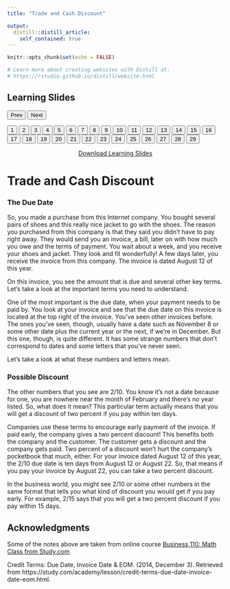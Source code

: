 ```yaml
---
title: "Trade and Cash Discount"

output: 
  distill::distill_article:
    self_contained: true
---
```


```r
knitr::opts_chunk$set(echo = FALSE)

# Learn more about creating websites with Distill at:
# https://rstudio.github.io/distill/website.html

```

>   

<html>
<title>W3.CSS</title>
<meta name="viewport" content="width=device-width, initial-scale=1">
<link rel="stylesheet" href="https://www.w3schools.com/w3css/4/w3.css">
<style>
  .mySlides {display:none}
</style>
<body>
  
<div class="w3-container">
  <h2>Learning Slides</h2>
</div>
<div class="w3-content" style="max-width:800px">
  <img class="mySlides" src="images\tcd\Slide1.png" style="width:100%">
  <img class="mySlides" src="images\tcd\Slide2.png" style="width:100%">
  <img class="mySlides" src="images\tcd\Slide3.png" style="width:100%">
  <img class="mySlides" src="images\tcd\Slide4.png" style="width:100%">
  <img class="mySlides" src="images\tcd\Slide5.png" style="width:100%">
  <img class="mySlides" src="images\tcd\Slide6.png" style="width:100%">
  <img class="mySlides" src="images\tcd\Slide7.png" style="width:100%">
  <img class="mySlides" src="images\tcd\Slide8.png" style="width:100%">
  <img class="mySlides" src="images\tcd\Slide9.png" style="width:100%">
  <img class="mySlides" src="images\tcd\Slide10.png" style="width:100%">
  <img class="mySlides" src="images\tcd\Slide11.png" style="width:100%">
  <img class="mySlides" src="images\tcd\Slide12.png" style="width:100%">
  <img class="mySlides" src="images\tcd\Slide13.png" style="width:100%">
  <img class="mySlides" src="images\tcd\Slide14.png" style="width:100%">
  <img class="mySlides" src="images\tcd\Slide15.png" style="width:100%">
  <img class="mySlides" src="images\tcd\Slide16.png" style="width:100%">
  <img class="mySlides" src="images\tcd\Slide17.png" style="width:100%">
  <img class="mySlides" src="images\tcd\Slide18.png" style="width:100%">
  <img class="mySlides" src="images\tcd\Slide19.png" style="width:100%">
  <img class="mySlides" src="images\tcd\Slide20.png" style="width:100%">
  <img class="mySlides" src="images\tcd\Slide21.png" style="width:100%">
  <img class="mySlides" src="images\tcd\Slide22.png" style="width:100%">
  <img class="mySlides" src="images\tcd\Slide23.png" style="width:100%">
  <img class="mySlides" src="images\tcd\Slide24.png" style="width:100%">
  <img class="mySlides" src="images\tcd\Slide25.png" style="width:100%">
  <img class="mySlides" src="images\tcd\Slide26.png" style="width:100%">
  <img class="mySlides" src="images\tcd\Slide27.png" style="width:100%">
  <img class="mySlides" src="images\tcd\Slide28.png" style="width:100%">
  <img class="mySlides" src="images\tcd\Slide29.png" style="width:100%">
</div>
<div class="w3-center">
  <button class="w3-button w3-light-grey" onclick="plusDivs(-1)">Prev</button>
  <button class="w3-button w3-light-grey" onclick="plusDivs(1)">Next</button>
</div>
<div class="w3-center">
  <button class="w3-button demo" onclick="currentDiv(1)">1</button> 
  <button class="w3-button demo" onclick="currentDiv(2)">2</button> 
  <button class="w3-button demo" onclick="currentDiv(3)">3</button>
  <button class="w3-button demo" onclick="currentDiv(4)">4</button>
  <button class="w3-button demo" onclick="currentDiv(5)">5</button> 
  <button class="w3-button demo" onclick="currentDiv(6)">6</button> 
  <button class="w3-button demo" onclick="currentDiv(7)">7</button>
  <button class="w3-button demo" onclick="currentDiv(8)">8</button>
  <button class="w3-button demo" onclick="currentDiv(9)">9</button> 
  <button class="w3-button demo" onclick="currentDiv(10)">10</button> 
  <button class="w3-button demo" onclick="currentDiv(11)">11</button>
  <button class="w3-button demo" onclick="currentDiv(12)">12</button>
  <button class="w3-button demo" onclick="currentDiv(13)">13</button> 
  <button class="w3-button demo" onclick="currentDiv(14)">14</button> 
  <button class="w3-button demo" onclick="currentDiv(15)">15</button>
  <button class="w3-button demo" onclick="currentDiv(16)">16</button> 
  <button class="w3-button demo" onclick="currentDiv(17)">17</button>
  <button class="w3-button demo" onclick="currentDiv(18)">18</button>
  <button class="w3-button demo" onclick="currentDiv(19)">19</button>
  <button class="w3-button demo" onclick="currentDiv(10)">20</button> 
  <button class="w3-button demo" onclick="currentDiv(11)">21</button>
  <button class="w3-button demo" onclick="currentDiv(12)">22</button>
  <button class="w3-button demo" onclick="currentDiv(13)">23</button> 
  <button class="w3-button demo" onclick="currentDiv(14)">24</button> 
  <button class="w3-button demo" onclick="currentDiv(15)">25</button>
  <button class="w3-button demo" onclick="currentDiv(16)">26</button> 
  <button class="w3-button demo" onclick="currentDiv(17)">27</button>
  <button class="w3-button demo" onclick="currentDiv(18)">28</button>
  <button class="w3-button demo" onclick="currentDiv(19)">29</button>
</div>
  
<script>
var slideIndex = 1;
showDivs(slideIndex);

function plusDivs(n) {
  showDivs(slideIndex += n);
}

function currentDiv(n) {
  showDivs(slideIndex = n);
}

function showDivs(n) {
  var i;
  var x = document.getElementsByClassName("mySlides");
  var dots = document.getElementsByClassName("demo");
  if (n > x.length) {slideIndex = 1}    
  if (n < 1) {slideIndex = x.length}
  for (i = 0; i < x.length; i++) {
    x[i].style.display = "none";  
  }
  for (i = 0; i < dots.length; i++) {
    dots[i].className = dots[i].className.replace(" w3-red", "");
  }
  x[slideIndex-1].style.display = "block";  
  dots[slideIndex-1].className += " w3-red";
}
</script>
  
</body>
</html>  

<aside align="center">
[Download Learning Slides](files/slides/tcd.pdf)
</aside>  
  
# Trade and Cash Discount  

### The Due Date  
So, you made a purchase from this Internet company. You bought several pairs of shoes and this really nice jacket to go with the shoes. The reason you purchased from this company is that they said you didn't have to pay right away. They would send you an invoice, a bill, later on with how much you owe and the terms of payment. You wait about a week, and you receive your shoes and jacket. They look and fit wonderfully! A few days later, you receive the invoice from this company. The invoice is dated August 12 of this year.  

On this invoice, you see the amount that is due and several other key terms. Let's take a look at the important terms you need to understand.  

One of the most important is the due date, when your payment needs to be paid by. You look at your invoice and see that the due date on this invoice is located at the top right of the invoice. You've seen other invoices before. The ones you've seen, though, usually have a date such as November 8 or some other date plus the current year or the next, if we're in December. But this one, though, is quite different. It has some strange numbers that don't correspond to dates and some letters that you've never seen.  

Let's take a look at what these numbers and letters mean.  

### Possible Discount  
The other numbers that you see are 2/10. You know it's not a date because for one, you are nowhere near the month of February and there's no year listed. So, what does it mean? This particular term actually means that you will get a discount of two percent if you pay within ten days.  

Companies use these terms to encourage early payment of the invoice. If paid early, the company gives a two percent discount! This benefits both the company and the customer. The customer gets a discount and the company gets paid. Two percent of a discount won't hurt the company's pocketbook that much, either. For your invoice dated August 12 of this year, the 2/10 due date is ten days from August 12 or August 22. So, that means if you pay your invoice by August 22, you can take a two percent discount.  

In the business world, you might see 2/10 or some other numbers in the same format that tells you what kind of discount you would get if you pay early. For example, 2/15 says that you will get a two percent discount if you pay within 15 days.  


## Acknowledgments {.appendix}

Some of the notes above are taken from online course [Business 110: Math Class from Study.com](https://study.com/academy/course/business-math.html)  

Credit Terms: Due Date, Invoice Date & EOM. (2014, December 3). Retrieved from https://study.com/academy/lesson/credit-terms-due-date-invoice-date-eom.html.  